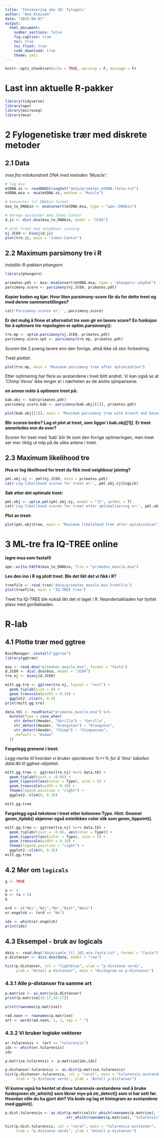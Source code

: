 ```yaml
---
title: 'Innlevering uke 10: fylogeni'
author: "Ane Kleiven"
date: "2025-04-07"
output: 
  html_document: 
    number_sections: false
    fig.caption: true  
    toc: true 
    toc_float: true
    code_download: true
    theme: yeti
---
```


```r
knitr::opts_chunk$set(echo = TRUE, warning = F, message = F) 
```

# Last inn aktuelle R-pakker 

```r
library(tidyverse) 
library(ape) 
library(microseq)
library(msa)
```

# 2 Fylogenetiske trær med diskrete metoder

## 2.1 Data 

*msa fra mitokondrielt DNA med metoden 'Muscle':* 

```r
# lag msa 
mtDNA.ss <- readDNAStringSet("data/primates_mtDNA.fasta.txt")
mtDNA.msa <- msa(mtDNA.ss, method = "Muscle")

# konverter til DNAbin format
msa_to_DNAbin <- msaConvert(mtDNA.msa, type = "ape::DNAbin")

# beregn avstander med Jukes Cantor 
d.jc <- dist.dna(msa_to_DNAbin, model = "JC69")

# plot treet med neighbour joining
nj.JC69 <- bionj(d.jc)
plot(tre.jc, main = "Jukes-Cantor")

```

## 2.2 Maximum parsimony tre i R 

*installèr R-pakken phangorn* 

```r
library(phangorn)
```

```r
primates.pdt <- msa::msaConvert(mtDNA.msa, type = "phangorn::phyDat")
parsimony.score <- parsimony(nj.JC69, primates.pdt)
```

**Kopier koden og kjør. Hvor liten parsimony-score får du for dette treet og med denne sammenstillingen?** 

```r
cat('Parsimony-scoren er:' , parsimony.score)
```

**Er det mulig å finne et alternativt tre som gir en lavere score? En funksjon for å optimere tre-topologien er optim.parsimony():** 

```r
tre.mp <- optim.parsimony(nj.JC69, primates.pdt)
parsimony.score.opt <- parsimony(tre.mp, primates.pdt)
```

Scoren ble 2 poeng lavere enn den forrige, altså ikke så stor forbedring. 

Treet plottet: 

```r
plot(tre.mp, main = "Maximum parsimony tree after optimization")
```

Etter optimering har flere av avstandene i treet blitt endret. Vi kan også se at 'Chimp Verus' ikke lenger er i nærheten av de andre sjimpansene. 

**en annen måte å optimere treet på:** 

```r
bab.obj <- bab(primates.pdt)
parsimony.score.bab <- parsimony(bab.obj[[1]], primates.pdt)

plot(bab.obj[[1]], main = "Maximum parsimony tree with branch and bound")
```

**Blir scoren bedre? Lag et plot at treet, som ligger i bab.obj[[1]]. Er treet annerledes enn de over?** 

Scoren for treet med 'bab' blir lik som den forrige optimeringen, men treet ser mer riktig ut mtp på de ulike artene i treet. 

## 2.3 Maximum likelihood tre

**Hva er log likelihood for treet du fikk med neighbour joining?**

```r
pml.obj.nj <- pml(nj.JC69, data = primates.pdt)
cat('Log-likelihood scoren for treet er:', pml.obj.nj$logLik)
```

**Søk etter det optimale treet:** 

```r
pml.obj <- optim.pml(pml.obj.nj, model = "JC", optNni = T)
cat('Log-likelihood scoren for treet etter optimalisering er:', pml.obj$logLik)
```
**Plot av treet:** 

```r
plot(pml.obj$tree, main = "Maximum likelihood tree after optimization")
```

# 3 ML-tre fra IQ-TREE online

**lagre msa som fastafil** 

```r
ape::write.FASTA(msa_to_DNAbin, file = "primates_muscle.msa") 
```

**Les den inn i R og plott treet. Ble det likt det vi fikk i R?** 

```r
treefile <- read.tree('data/primates_muscle.msa.treefile')
plot(treefile, main = "IQ-TREE tree")
```

Treet fra IQ-TREE ble nokså likt det vi laget i R. 
Neandertalkladen har byttet plass med gorillakladen. 

# R-lab 

## 4.1 Plotte trær med ggtree 

```r
BiocManager::install("ggtree")
library(ggtree)
```

```r
msa <- read.dna("primates_muscle.msa", format = "fasta")
d.JC69 <- dist.dna(msa, model = "JC69")
tre.nj <- bionj(d.JC69)
```

```r
mitt.gg.tre <- ggtree(tre.nj, layout = "rect") +
  geom_tiplab(size = 4) +
  geom_treescale(width = 0.10) +
  ggplot2::xlim(0, 0.4)
print(mitt.gg.tre)
```

```r
data.tbl <- readFasta("primates_muscle.msa") %>% 
  mutate(Type = case_when(
    str_detect(Header, "Gorilla") ~ "Gorilla",
    str_detect(Header, "Orangutan") ~ "Orangutan",
    str_detect(Header, "Chimp") ~ "Chimpanzee",
    .default = "Human"
  ))
```

**Fargelegg grenene i treet:** 

*Legg merke til hvordan vi bruker operatoren %<+% for å ‘lime’ tabellen data.tbl til ggtree-objektet.*

```r
mitt.gg.tree <- ggtree(tre.nj) %<+% data.tbl +
  geom_tiplab(hjust = -0.05) +
  geom_tippoint(aes(color = Type), size = 5) +
  geom_treescale(width = 0.10) +
  theme(legend.position = "right") +
  ggplot2::xlim(0, 0.35)

mitt.gg.tree
```

**Fargelegg også tekstene i treet etter kolonnen Type. Hint: Geomet geom_tiplab() skjønner også estetikken color slik som geom_tippoint().**

```r
mitt.gg.tree <- ggtree(tre.nj) %<+% data.tbl +
  geom_tiplab(hjust = -0.05, aes(color = Type)) +
  geom_tippoint(aes(color = Type), size = 5) +
  geom_treescale(width = 0.10) +
  theme(legend.position = "right") +
  ggplot2::xlim(0, 0.35)
mitt.gg.tree
```

## 4.2 Mer om `logicals` 

```r
g <- TRUE
```

```r
a <- 4 
b <- (a < 5)
b
```
```r
ord <- c("Nei","Nej","No","Njet","Nein")
er.engelsk <- (ord == "No")
```

```r
idx <- which(er.engelsk)
print(idx)
```

## 4.3 Eksempel - bruk av logicals 

```r
data <- read.dna("data/samle_fil_16S_msa.fasta.txt", format = "fasta")
p.distanser <- dist.dna(data, model = "raw")
```

```r
hist(p.distanser, col = "lightblue", xlab = "p-distanse verdi",
     ylab = "Antall p-distanser", main = "Histogram av p-distanser")

```

### 4.3.1 Alle p-distanser fra samme art 

```r
p.matrise <- as.matrix(p.distanser)
print(p.matrise[16:17,16:17])
```

```r
print(rownames(p.matrise))
```
```r
rad.navn <- rownames(p.matrise)
art <- word(rad.navn, 1, 1, sep = "_")
```

### 4.3.2 Vi bruker logiske vektorer

```r
er.tularensis <- (art == "tularensis") 
idx <- which(er.tularensis) 
idx 
```

```r
p.matrise.tularensis <- p.matrise[idx,idx]
```

```r
p.distanser.tularensis <- as.dist(p.matrise.tularensis)
hist(p.distanser.tularensis, col = "coral", main = "tularensis-avstander",
     xlab = "p-distanse verdi", ylab = "Antall p-distanser")
```

**Vi kunne også ha hentet ut disse tularensis-avstandene ved å bruke funksjonen str_which() som likner mye på str_detect() som vi har sett før. Hvordan ville du ha gjort det? Vis kode og lag et histogram av avstandene med ggplot().** 

```r
p.dist.tularensis <- as.dist(p.matrise[str_which(rownames(p.matrise), "tularensis"), 
                            str_which(rownames(p.matrise), "tularensis")])

hist(p.dist.tularensis, col = "coral", main = "tularensis-avstander",
     xlab = "p-distanse verdi", ylab = "Antall p-distanser")

```

